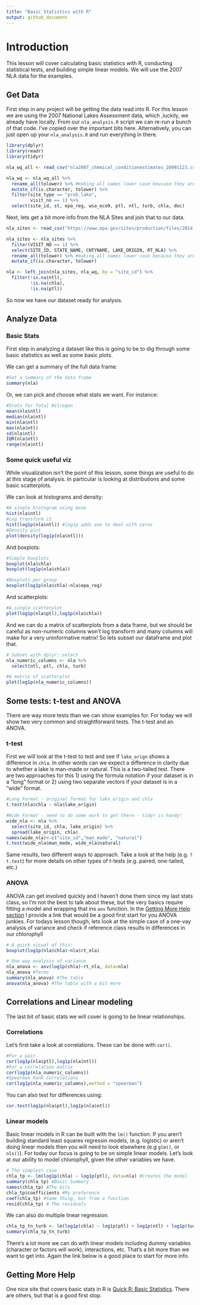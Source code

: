 ```yaml
---
title: "Basic Statistics with R"
output: github_document
---
```


# Introduction
This lesson will cover calculating basic statistics with R, conducting statistical tests, and building simple linear models.  We will use the 2007 NLA data for the examples.

## Get Data
First step in any project will be getting the data read into R.  For this lesson we are using the 2007 National Lakes Assessment data, which ,luckily, we already have locally.  From our `nla_analysis.R` script we can re-run a bunch of that code.  I've copied over the important bits here.  Alternatively, you can just open up your `nla_analysis.R` and run everything in there.  

```r

library(dplyr)
library(readr)
library(tidyr)

nla_wq_all <- read_csv("nla2007_chemical_conditionestimates_20091123.csv")

nla_wq <- nla_wq_all %>%
  rename_all(tolower) %>% #making all names lower case beucase they are a mess!
  mutate_if(is.character, tolower) %>%
  filter(site_type == "prob_lake",
         visit_no == 1) %>%
  select(site_id, st, epa_reg, wsa_eco9, ptl, ntl, turb, chla, doc)
```


Next, lets get a bit more info from the NLA Sites and join that to our data.

```r
nla_sites <- read_csv("https://www.epa.gov/sites/production/files/2014-01/nla2007_sampledlakeinformation_20091113.csv")

nla_sites <- nla_sites %>%
  filter(VISIT_NO == 1) %>%
  select(SITE_ID, STATE_NAME, CNTYNAME, LAKE_ORIGIN, RT_NLA) %>%
  rename_all(tolower) %>% #making all names lower case because they are a mess!
  mutate_if(is.character, tolower)

nla <- left_join(nla_sites, nla_wq, by = "site_id") %>%
  filter(!is.na(ntl),
         !is.na(chla),
         !is.na(ptl))
```



So now we have our dataset ready for analysis.

## Analyze Data

### Basic Stats
First step in analyzing a dataset like this is going to be to dig through some basic statistics as well as some basic plots.  

We can get a summary of the full data frame:

```r
#Get a summary of the data frame
summary(nla)
```

Or, we can pick and choose what stats we want.  For instance:

```r
#Stats for Total Nitrogen
mean(nla$ntl)
median(nla$ntl)
min(nla$ntl)
max(nla$ntl)
sd(nla$ntl)
IQR(nla$ntl)
range(nla$ntl)
```

### Some quick useful viz

While visualization isn't the point of this lesson, some things are useful to do at this stage of analysis.  In particular is looking at distributions and some basic scatterplots.

We can look at histograms and density:

```r
#A single histogram using base
hist(nla$ntl)
#Log transform it
hist(log1p(nla$ntl)) #log1p adds one to deal with zeros
#Density plot
plot(density(log1p(nla$ntl)))
```


And boxplots:

```r
#Simple boxplots
boxplot(nla$chla)
boxplot(log1p(nla$chla))

#Boxplots per group
boxplot(log1p(nla$chla)~nla$epa_reg)
```

And scatterplots:

```r
#A single scatterplot
plot(log1p(nla$ptl),log1p(nla$chla))
```

And we can do a matrix of scatterplots from a data frame, but we should be careful as non-numeric columns won't log transform and many columns will make for a very uninformative matrix!  So lets subset our dataframe and plot that.

```r
# Subset with dplyr::select
nla_numeric_columns <- nla %>%
  select(ntl, ptl, chla, turb)

#A matrix of scatterplot
plot(log1p(nla_numeric_columns))
```


## Some tests: t-test and ANOVA
There are way more tests than we can show examples for.  For today we will show two very common and straightforward tests.  The t-test and an ANOVA.

### t-test
First we will look at the t-test to test and see if `lake_orign` shows a difference in `chla`.  In other words can we expect a difference in clarity due to whether a lake is man-made or natural.  This is a two-tailed test. There are two approaches for this 1) using the formula notation if your dataset is in a "long" format or 2) using two separate vectors if your dataset is in a "wide" format.

```r
#Long Format - original format for lake_origin and chla
t.test(nla$chla ~ nla$lake_origin)

#Wide Format - need to do some work to get there - tidyr is handy!
wide_nla <- nla %>%
  select(site_id, chla, lake_origin) %>%
  spread(lake_origin, chla)
names(wide_nla)<-c("site_id","man_made", "natural")
t.test(wide_nla$man_made, wide_nla$natural)
```

Same results, two different ways to approach.  Take a look at the help (e.g. `?t.test`) for more details on other types of t-tests (e.g. paired, one-tailed, etc.)

### ANOVA
ANOVA can get involved quickly and I haven't done them since my last stats class, so I'm not the best to talk about these, but the very basics require fitting a model and wrapping that ins `aov` function.  In the [Getting More Help section](#getting-more-help) I provide a link that would be a good first start for you ANOVA junkies.  For todays lesson though, lets look at the simple case of a one-vay analysis of variance and check if reference class results in differences in our chlorophyll

```r
# A quick visual of this:
boxplot(log1p(nla$chla)~nla$rt_nla)

# One way analysis of variance
nla_anova <- aov(log1p(chla)~rt_nla, data=nla)
nla_anova #Terms
summary(nla_anova) #The table
anova(nla_anova) #The table with a bit more
```


## Correlations and Linear modeling
The last bit of basic stats we will cover is going to be linear relationships.

### Correlations
Let's first take a look at correlations.  These can be done with `cor()`.

```r
#For a pair
cor(log1p(nla$ptl),log1p(nla$ntl))
#For a correlation matrix
cor(log1p(nla_numeric_columns))
#Spearman Rank Correlations
cor(log1p(nla_numeric_columns),method = "spearman")
```

You can also test for differences using:

```r
cor.test(log1p(nla$ptl),log1p(nla$ntl))
```

### Linear models
Basic linear models in R can be built with the `lm()` function.  If you aren't building standard least squares regressin models, (e.g. logistic) or aren't doing linear models then you will need to look elsewhere (e.g `glm()`, or `nls()`).  For today our focus is going to be on simple linear models.  Let's look at our ability to model chlorophyll, given the other variables we have.

```r
# The simplest case
chla_tp <- lm(log1p(chla) ~ log1p(ptl), data=nla) #Creates the model
summary(chla_tp) #Basic Summary
names(chla_tp) #The bits
chla_tp$coefficients #My preference
coef(chla_tp) #Same thing, but from a function
resid(chla_tp) # The residuals
```

We can also do multiple linear regression.

```r
chla_tp_tn_turb <- lm(log1p(chla) ~ log1p(ptl) + log1p(ntl) + log1p(turb), data = nla)
summary(chla_tp_tn_turb)
```

There's a lot more we can do with linear models including dummy variables (character or factors will work), interactions, etc.  That's a bit more than we want to get into.  Again the link below is a good place to start for more info.

## Getting More Help
One nice site that covers basic stats in R is [Quick R: Basic Statistics](http://www.statmethods.net/stats/index.html).  There are others, but that is a good first stop.